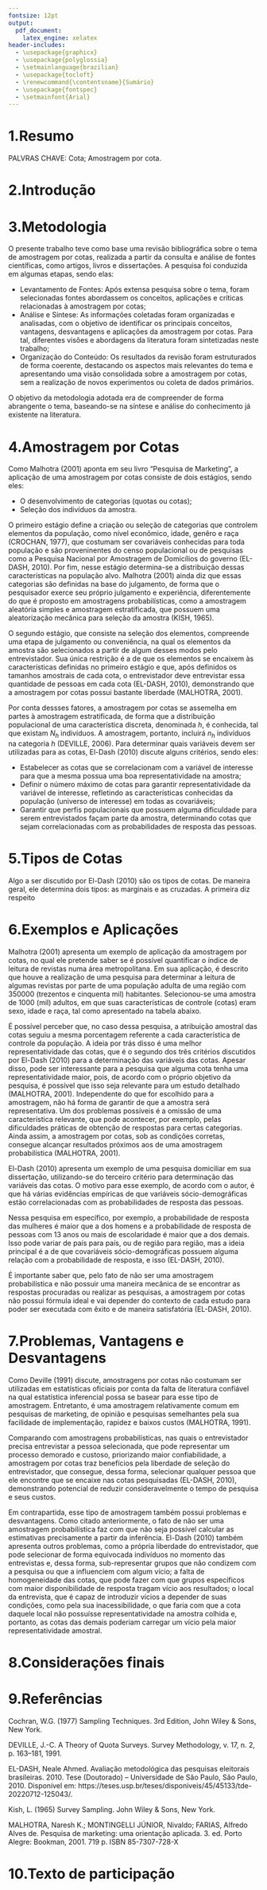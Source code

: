 ---
fontsize: 12pt
output: 
  pdf_document:
    latex_engine: xelatex
header-includes:
  - \usepackage{graphicx}  
  - \usepackage{polyglossia} 
  - \setmainlanguage{brazilian}  
  - \usepackage{tocloft}  
  - \renewcommand{\contentsname}{Sumário}  
  - \usepackage{fontspec}  
  - \setmainfont{Arial}
---

\pagenumbering{gobble}

```{=tex}
\begin{center}
    
    \includegraphics[width=0.3\textwidth]{LOGO.png}
    
    \Large \textbf{UNIVERSIDADE FEDERAL DO ESPÍRITO SANTO}\\
    \Large \textbf{CENTRO DE CIÊNCIAS EXATAS}
    
    \vspace{4.5 cm}
    \Large \textbf{AMOSTRAGEM POR COTAS}

    \vspace{4.5 cm}
    \large \textbf{Ivan Cunha Vieira}\\
    \large \textbf{Luiz Felipe Leal Venturi}
    
    \vspace{4 cm}
    \large VITÓRIA - ES \\
    2024
    
\end{center}
```

\newpage

\tableofcontents  

\newpage  

\pagenumbering{arabic}

# 1.Resumo


PALVRAS CHAVE: Cota; Amostragem por cota. 

\newpage

# 2.Introdução



\newpage

# 3.Metodologia

O presente trabalho teve como base uma revisão bibliográfica sobre o tema de amostragem por 
cotas, realizada a partir da consulta e análise de fontes científicas, como artigos, 
livros e dissertações. A pesquisa foi conduzida em algumas etapas, sendo elas:

-   Levantamento de Fontes: Após extensa pesquisa sobre o tema, foram selecionadas 
fontes abordassem os conceitos, aplicações e críticas relacionadas à amostragem 
por cotas; 
-   Análise e Síntese: As informações coletadas foram organizadas e analisadas, 
com o objetivo de identificar os principais conceitos, vantagens, desvantagens e 
aplicações da amostragem por cotas. Para tal, diferentes visões e abordagens da 
literatura foram sintetizadas neste trabalho;
-   Organização do Conteúdo: Os resultados da revisão foram estruturados de forma 
coerente, destacando os aspectos mais relevantes do tema e apresentando uma visão 
consolidada sobre a amostragem por cotas, sem a realização de novos experimentos 
ou coleta de dados primários.

O objetivo da metodologia adotada era de compreender de forma abrangente o tema, 
baseando-se na síntese e análise do conhecimento já existente na literatura.

# 4.Amostragem por Cotas

Como Malhotra (2001) aponta em seu livro "Pesquisa de Marketing", a aplicação de 
uma amostragem por cotas consiste de dois estágios, sendo eles: 

-   O desenvolvimento de categorias (quotas ou cotas);
-   Seleção dos indivíduos da amostra.

O primeiro estágio define a criação ou seleção de categorias que controlem elementos da 
população, como nível econômico, idade, genêro e raça (CROCHAN, 1977), que costumam ser
covariáveis conhecidas para toda população e são proveninentes do censo populacional
ou de pesquisas como a Pesquisa Nacional por Amostragem de Domicílios do governo (EL-DASH, 2010).
Por fim, nesse estágio determina-se a distribuição dessas características na população alvo. 
Malhotra (2001) ainda diz que essas categorias são definidas na base do julgamento, de forma
que o pesquisador exerce seu próprio julgamento e experiência, diferentemente do 
que é proposto em amostragens probabilísticas, como a amostragem aleatória simples 
e amostragem estratificada, que possuem uma aleatorização mecânica para seleção 
da amostra (KISH, 1965).

O segundo estágio, que consiste na seleção dos elementos, compreende uma etapa de 
julgamento ou conveniência, na qual os elementos da amostra são selecionados 
a partir de algum desses modos pelo entrevistador. Sua única restrição é a de que 
os elementos se encaixem às características definidas no primeiro estágio e que, 
após definidos os tamanhos amostrais de cada cota, o entrevistador deve entrevistar 
essa quantidade de pessoas em cada cota (EL-DASH, 2010), demonstrando que a amostragem por cotas 
possui bastante liberdade (MALHOTRA, 2001). 

Por conta dessses fatores, a amostragem por cotas se assemelha em partes à 
amostragem estratificada, de forma que a distribuição populacional de uma 
característica discreta, denominada _h_, é conhecida, tal que existam $N_h$ indivíduos. 
A amostragem, portanto, incluirá $n_h$ indivíduos na categoria _h_ (DEVILLE, 2006).
Para determinar quais variáveis devem ser utilizadas para as cotas, El-Dash (2010) 
discute alguns critérios, sendo eles:

-   Estabelecer as cotas que se correlacionam com a variável de interesse para que 
a mesma possua uma boa representatividade na amostra;
-   Definir o número máximo de cotas para garantir representatividade da variável 
de interesse, refletindo as características conhecidas da população (universo de interesse) 
em todas as covariáveis;
-   Garantir que perfis populacionais que possuem alguma dificuldade para serem 
entrevistados façam parte da amostra, determinando cotas que sejam correlacionadas
com as probabilidades de resposta das pessoas.

\newpage

# 5.Tipos de Cotas

Algo a ser discutido por El-Dash (2010) são os tipos de cotas. De maneira geral, 
ele determina dois tipos: as marginais e as cruzadas. 
A primeira diz respeito

\newpage

# 6.Exemplos e Aplicações

Malhotra (2001) apresenta um exemplo de aplicação da amostragem por 
cotas, no qual ele pretende saber se é possível quantificar o índice de leitura
de revistas numa área metropolitana. Em sua aplicação, é descrito que houve a 
realização de uma pesquisa para determinar a leitura de algumas revistas
por parte de uma população adulta de uma região com 350000 (trezentos e cinquenta mil)
habitantes. Selecionou-se uma amostra de 1000 (mil) adultos, em que suas características 
de controle (cotas) eram sexo, idade e raça, tal como apresentado na tabela abaixo. 

```{=tex}
\begin{table}[htbp]
  \centering
  \begin{tabular}{|c c c|}
    \hline
    Composição da população & & Composição da amostra \\ \hline
    Característica de Controle & Percentagem & Número \\ \hline
      Raça & & \\ \hline
        Homem & 48 & 480 \\
        Mulher & 52 & 520 \\ \hline
        Total & 100 & 1000 \\ \hline
      Idade & & \\ \hline
        18-30 & 27 & 270 \\ 
        31-45 & 39 & 390 \\
        46-59 & 16 & 160 \\
        Mais de 60 & 18 & 180 \\ \hline
        Total & 100 & 1000 \\ \hline
      Raça & & \\ \hline
        Branco & 59 & 590 \\
        Negro & 35 & 350 \\
        Outros & 6 & 60 \\ \hline
        Total & 100 & 1000 \\ \hline
  \end{tabular}
  \caption{Exemplo 1}
\end{table}
```

É possível perceber que, no caso dessa pesquisa, a atribuição amostral das 
cotas seguiu a mesma porcentagem referente a cada característica de controle da
população. A ideia por trás disso é uma melhor representatividade das cotas, que
é o segundo dos três critérios discutidos por El-Dash (2010) para a determinação das variáveis
das cotas. Apesar disso, pode ser interessante para a pesquisa que alguma cota tenha uma 
representatividade maior, pois, de acordo com o próprio objetivo da pesquisa, 
é possível que isso seja relevante para um estudo detalhado (MALHOTRA, 2001).
Independente do que for escolhido para a amostragem, não há forma de garantir de 
que a amostra será representativa. Um dos problemas possíveis é a omissão de uma
característica relevante, que pode acontecer, por exemplo, pelas dificuldades 
práticas de obtenção de respostas para certas categorias. Ainda assim, a amostragem por 
cotas, sob as condições corretas, consegue alcançar resultados próximos aos de uma
amostragem probabilística (MALHOTRA, 2001).

El-Dash (2010) apresenta um exemplo de uma pesquisa domiciliar em sua dissertação, 
utilizando-se do terceiro critério para determinação das variáveis das cotas. 
O motivo para esse exemplo, de acordo com o autor, é que há várias evidências 
empíricas de que variáveis sócio-demográficas estão correlacionadas com as 
probabilidades de resposta das pessoas.

```{=tex}
\begin{table}[htbp]
  \centering
  \begin{tabular}{|c c c|}
    \hline
    Covariável & Categoria & Probabilidade de Resposta Estimada \\ \hline
      Sexo & & \\ \hline
        & Homem & 72\% \\ 
        & Mulher & 79\% \\ \hline
      Idade & & \\ \hline
        & 17-24 & 61\% \\
        & 25-44 & 86\% \\
        & 45-64 & 81\% \\
        & 65-74 & 57\% \\ \hline
      Educação & & \\ \hline 
        & 0-11 anos & 58\% \\
        & 12 anos & 72\% \\
        & 13 anos ou + & 96\% \\ \hline
      Atividade & & \\ \hline 
        & Trabalhando & 80\% \\
        & Dona de Casa & 85\% \\
        & Outras & 47\% \\ \hline
      \multicolumn{2}{|c|}{Total} & 75\% \\ \hline
  \end{tabular}
  \caption{Exemplo 2}
\end{table}
```

Nessa pesquisa em específico, por exemplo, a probabilidade de resposta das 
mulheres é maior que a dos homens e a probabilidade de resposta de pessoas com 13 anos
ou mais de escolaridade é maior que a dos demais. Isso pode variar de país para país, 
ou de região para região, mas a ideia principal é a de que covariáveis sócio-demográficas
possuem alguma relação com a probabilidade de resposta, e isso  (EL-DASH, 2010).

É importante saber que, pelo fato de não ser uma amostragem probabilística e não
possuir uma maneira mecânica de se encontrar as respostas procuradas ou realizar as 
pesquisas, a amostragem por cotas não possui fórmula ideal e vai depender do contexto 
de cada estudo para poder ser executada com êxito e de maneira satisfatória (EL-DASH, 2010).

\newpage

# 7.Problemas, Vantagens e Desvantagens

Como Deville (1991) discute, amostragens por cotas não costumam ser utilizadas em 
estatísticas oficiais por conta da falta de literatura confiável na qual 
estatística inferencial possa se basear para esse tipo de amostragem. Entretanto, 
é uma amostragem relativamente comum em pesquisas de marketing, de opinião e pesquisas semelhantes 
pela sua facilidade de implementação, rapidez e baixos custos (MALHOTRA, 1991).

Comparando com amostragens probabilísticas, nas quais o entrevistador precisa entrevistar
a pessoa selecionada, que pode representar um processo demorado e custoso, 
priorizando maior confiabilidade, a amostragem por cotas traz benefícios pela liberdade 
de seleção do entrevistador, que consegue, dessa forma, selecionar qualquer pessoa que 
ele encontre que se encaixe nas cotas pesquisadas (EL-DASH, 2010), demonstrando 
potencial de reduzir consideravelmente o tempo de pesquisa e seus custos.

Em contrapartida, esse tipo de amostragem também possui problemas e desvantagens. 
Como citado anteriormente, o fato de não ser uma amostragem probabilística faz com que
não seja possível calcular as estimativas precisamente a partir da inferência. 
El-Dash (2010) também apresenta outros problemas, como a própria liberdade do entrevistador, 
que pode selecionar de forma equivocada indivíduos no momento das entrevistas e, 
dessa forma, sub-representar grupos que não condizem com a pesquisa ou que a influenciem
com algum vício; a falta de homogeneidade das cotas, que pode fazer com que grupos 
específicos com maior disponibilidade de resposta tragam vício aos resultados; o 
local da entrevista, que é capaz de introduzir vícios a depender de suas condições, 
como pela sua inacessibilidade, o que faria com que a cota daquele local não possuísse 
representatividade na amostra colhida e, portanto, as cotas das demais poderiam 
carregar um vício pela maior representatividade amostral.

\newpage

# 8.Considerações finais



\newpage

# 9.Referências

Cochran, W.G. (1977) Sampling Techniques. 3rd Edition, John Wiley & Sons, New York.

DEVILLE, J.-C. A Theory of Quota Surveys. Survey Methodology, v. 17, n. 2, p. 163–181,
1991.

EL-DASH, Neale Ahmed. Avaliação metodológica das pesquisas eleitorais brasileiras. 
2010. Tese (Doutorado) – Universidade de São Paulo, São Paulo, 2010. Disponível em:
https://teses.usp.br/teses/disponiveis/45/45133/tde-20220712-125043/.

Kish, L. (1965) Survey Sampling. John Wiley & Sons, New York.

MALHOTRA, Naresh K.; MONTINGELLI JÚNIOR, Nivaldo; FARIAS, Alfredo Alves de. 
Pesquisa de marketing: uma orientação aplicada. 3. ed. Porto Alegre: Bookman, 2001. 
719 p. ISBN 85-7307-728-X

\newpage

# 10.Texto de participação

